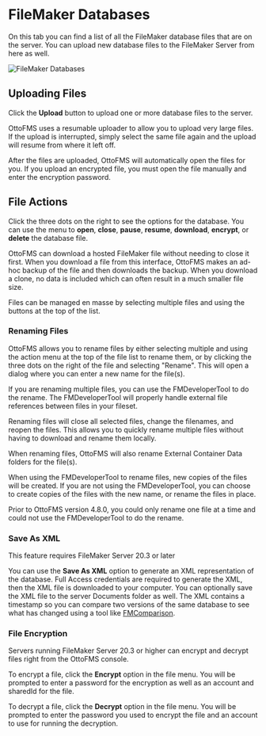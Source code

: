 
# FileMaker Databases

On this tab you can find a list of all the FileMaker database files that are on the server. You can upload new database files to the FileMaker Server from here as well.

![FileMaker Databases](/img/ottofms/console/fms-databases.png)

## Uploading Files

Click the **Upload** button to upload one or more database files to the server.

OttoFMS uses a resumable uploader to allow you to upload very large files. If the upload is interrupted, simply select the same file again and the upload will resume from where it left off.

After the files are uploaded, OttoFMS will automatically open the files for you. If you upload an encrypted file, you must open the file manually and enter the encryption password.

## File Actions

Click the three dots on the right to see the options for the database. You can use the menu to **open**, **close**, **pause**, **resume**, **download**, **encrypt**, or **delete** the database file.

OttoFMS can download a hosted FileMaker file without needing to close it first. When you download a file from this interface, OttoFMS makes an ad-hoc backup of the file and then downloads the backup. When you download a clone, no data is included which can often result in a much smaller file size.

Files can be managed en masse by selecting multiple files and using the buttons at the top of the list.

### Renaming Files

OttoFMS allows you to rename files by either selecting multiple and using the action menu at the top of the file list to rename them, or by clicking the three dots on the right of the file and selecting "Rename". This will open a dialog where you can enter a new name for the file(s).

If you are renaming multiple files, you can use the FMDeveloperTool to do the rename. The FMDeveloperTool will properly handle external file references between files in your fileset.

Renaming files will close all selected files, change the filenames, and reopen the files. This allows you to quickly rename multiple files without having to download and rename them locally.

When renaming files, OttoFMS will also rename External Container Data folders for the file(s).

When using the FMDeveloperTool to rename files, new copies of the files will be created. If you are not using the FMDeveloperTool, you can choose to create copies of the files with the new name, or rename the files in place.

<Callout type="info">
  Prior to OttoFMS version 4.8.0, you could only rename one file at a time and
  could not use the FMDeveloperTool to do the rename.
</Callout>

### Save As XML

<Callout type="info">
  This feature requires FileMaker Server 20.3 or later
</Callout>

You can use the **Save As XML** option to generate an XML representation of the database. Full Access credentials are required to generate the XML, then the XML file is downloaded to your computer. You can optionally save the XML file to the server Documents folder as well. The XML contains a timestamp so you can compare two versions of the same database to see what has changed using a tool like [FMComparison](https://www.fmcomparison.com/).

### File Encryption

Servers running FileMaker Server 20.3 or higher can encrypt and decrypt files right from the OttoFMS console.

To encrypt a file, click the **Encrypt** option in the file menu. You will be prompted to enter a password for the encryption as well as an account and sharedId for the file.

To decrypt a file, click the **Decrypt** option in the file menu. You will be prompted to enter the password you used to encrypt the file and an account to use for running the decryption.
